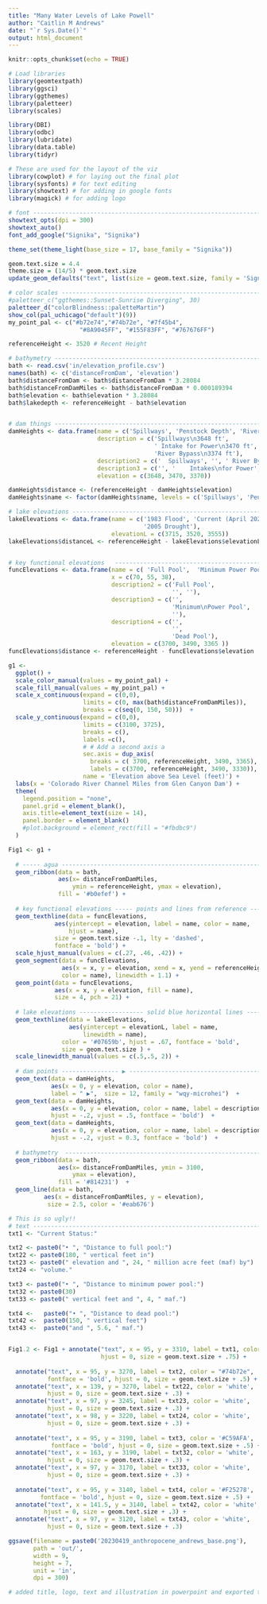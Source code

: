 ```yaml
---
title: "Many Water Levels of Lake Powell"
author: "Caitlin M Andrews"
date: "`r Sys.Date()`"
output: html_document
---
```


```r
knitr::opts_chunk$set(echo = TRUE)
```

```r
# Load libraries
library(geomtextpath)
library(ggsci)
library(ggthemes)
library(paletteer)
library(scales)

library(DBI)
library(odbc)
library(lubridate)
library(data.table)
library(tidyr)

# These are used for the layout of the viz
library(cowplot) # for laying out the final plot
library(sysfonts) # for text editing
library(showtext) # for adding in google fonts
library(magick) # for adding logo
```

```r

# font -------------------------------------------------------------------------
showtext_opts(dpi = 300)
showtext_auto()
font_add_google("Signika", "Signika")

theme_set(theme_light(base_size = 17, base_family = "Signika"))

geom.text.size = 4.4
theme.size = (14/5) * geom.text.size
update_geom_defaults("text", list(size = geom.text.size, family = 'Signika'))

# color scales -----------------------------------------------------------------
#paletteer_c("ggthemes::Sunset-Sunrise Diverging", 30)
paletteer_d("colorBlindness::paletteMartin")
show_col(pal_uchicago("default")(9))
my_point_pal <- c("#b72e74","#74b72e", "#7f45b4",
                    "#8A9045FF", "#155F83FF", "#767676FF")


```


```r
referenceHeight <- 3520 # Recent Height 

# bathymetry -------------------------------------------------------------------
bath <- read.csv('in/elevation_profile.csv')
names(bath) <- c('distanceFromDam', 'elevation')
bath$distanceFromDam <- bath$distanceFromDam * 3.28084
bath$distanceFromDamMiles <- bath$distanceFromDam * 0.000189394
bath$elevation <- bath$elevation * 3.28084
bath$lakedepth <- referenceHeight - bath$elevation


# dam things -------------------------------------------------------------------
damHeights <- data.frame(name = c('Spillways', 'Penstock Depth', 'River Bypass'),
                         description = c('Spillways\n3648 ft',
                                         ' Intake for Power\n3470 ft',
                                         'River Bypass\n3374 ft'),
                         description2 = c('  Spillways', '', ' River Bypass'),
                         description3 = c('', '    Intakes\nfor Power', ''),
                         elevation = c(3648, 3470, 3370))

damHeights$distance <- (referenceHeight - damHeights$elevation)
damHeights$name <- factor(damHeights$name, levels = c('Spillways', 'Penstock Depth', 'River Bypass'))

# lake elevations --------------------------------------------------------------
lakeElevations <- data.frame(name = c('1983 Flood', 'Current (April 2023)', 
                                      '2005 Drought'),
                             elevationL = c(3715, 3520, 3555))
lakeElevations$distanceL <- referenceHeight - lakeElevations$elevationL


# key functional elevations   --------------------------------------------------
funcElevations <- data.frame(name = c( 'Full Pool',  'Minimum Power Pool', 'Dead Pool'),
                             x = c(70, 55, 38),
                             description2 = c('Full Pool',
                                              '', ''),
                             description3 = c('',
                                              'Minimum\nPower Pool',
                                              ''),
                             description4 = c('',
                                              '',
                                              'Dead Pool'),
                             elevation = c(3700, 3490, 3365 ))
funcElevations$distance <- referenceHeight - funcElevations$elevation


```

```r
g1 <- 
  ggplot() + 
  scale_color_manual(values = my_point_pal) +
  scale_fill_manual(values = my_point_pal) +
  scale_x_continuous(expand = c(0,0),
                     limits = c(0, max(bath$distanceFromDamMiles)),
                     breaks = c(seq(0, 150, 50)))  +
  scale_y_continuous(expand = c(0,0), 
                     limits = c(3100, 3725),
                     breaks = c(),
                     labels =c(),
                     # # Add a second axis a
                     sec.axis = dup_axis(
                       breaks = c( 3700, referenceHeight, 3490, 3365),
                       labels = c(3700, referenceHeight, 3490, 3330)),
                     name = 'Elevation above Sea Level (feet)') +
  labs(x = 'Colorado River Channel Miles from Glen Canyon Dam') +
  theme(
    legend.position = "none",
    panel.grid = element_blank(),
    axis.title=element_text(size = 14),
    panel.border = element_blank()
    #plot.background = element_rect(fill = "#fbdbc9")
  ) 

```

```r
Fig1 <- g1 + 
  
  # ----- agua -----------------------------------------------------------------
  geom_ribbon(data = bath,
              aes(x= distanceFromDamMiles, 
                  ymin = referenceHeight, ymax = elevation),
              fill = '#b0efef') +
  
  # key functional elevations ----- points and lines from reference ------------
  geom_texthline(data = funcElevations,
             aes(yintercept = elevation, label = name, color = name, 
                 hjust = name), 
             size = geom.text.size -.1, lty = 'dashed', 
             fontface = 'bold') +
  scale_hjust_manual(values = c(.27, .46, .42)) +
  geom_segment(data = funcElevations,
               aes(x = x, y = elevation, xend = x, yend = referenceHeight,
               color = name), linewidth = 1.1) +
  geom_point(data = funcElevations,
             aes(x = x, y = elevation, fill = name),
             size = 4, pch = 21) +
  
  # lake elevations ------------------ solid blue horizontal lines -------------
  geom_texthline(data = lakeElevations,
                 aes(yintercept = elevationL, label = name,
                     linewidth = name),
               color = '#07659b', hjust = .67, fontface = 'bold', 
               size = geom.text.size ) +
  scale_linewidth_manual(values = c(.5,.5, 2)) +
  
  # dam points ---------------- ▶ ----------------------------------------------
  geom_text(data = damHeights,
            aes(x = 0, y = elevation, color = name),
            label = " ▶",  size = 12, family = "wqy-microhei")  +
  geom_text(data = damHeights,
            aes(x = 0, y = elevation, color = name, label = description3),
            hjust = -.2, vjust = .5, fontface = 'bold')  +
  geom_text(data = damHeights,
            aes(x = 0, y = elevation, color = name, label = description2),
            hjust = -.2, vjust = 0.3, fontface = 'bold')  +
  
  # bathymetry  ----------------------------------------------------------------
  geom_ribbon(data = bath,
              aes(x= distanceFromDamMiles, ymin = 3100, 
                  ymax = elevation),
              fill = '#814231')  +
  geom_line(data = bath,
          aes(x = distanceFromDamMiles, y = elevation),
           size = 2.5, color = '#eab676') 

```

```r
# This is so ugly!!
# text -------------------------------------------------------------------------
txt1 <- "Current Status:"

txt2 <- paste0("• ", "Distance to full pool:")
txt22 <- paste0(180, " vertical feet in")
txt23 <- paste0(" elevation and ", 24, " million acre feet (maf) by")
txt24 <- "volume."

txt3 <- paste0("• ", "Distance to minimum power pool:")
txt32 <- paste0(30)
txt33 <- paste0(" vertical feet and ", 4, " maf.") 

txt4 <-   paste0("• ", "Distance to dead pool:")
txt42 <-  paste0(150, " vertical feet")
txt43 <-  paste0("and ", 5.6, " maf.")


Fig1.2 <- Fig1 + annotate("text", x = 95, y = 3310, label = txt1, color = 'white', 
                          hjust = 0, size = geom.text.size + .75) +
  
  annotate("text", x = 95, y = 3270, label = txt2, color = "#74b72e",  
           fontface = 'bold', hjust = 0, size = geom.text.size + .5) +
  annotate("text", x = 139, y = 3270, label = txt22, color = 'white',  
           hjust = 0, size = geom.text.size + .3) + 
  annotate("text", x = 97, y = 3245, label = txt23, color = 'white',  
           hjust = 0, size = geom.text.size + .3) + 
  annotate("text", x = 98, y = 3220, label = txt24, color = 'white',  
           hjust = 0, size = geom.text.size + .3) + 
  
  annotate("text", x = 95, y = 3190, label = txt3, color = '#C59AFA', 
            fontface = 'bold', hjust = 0, size = geom.text.size + .5) + 
  annotate("text", x = 163, y = 3190, label = txt32, color = 'white',
           hjust = 0, size = geom.text.size + .3) + 
  annotate("text", x = 97, y = 3170, label = txt33, color = 'white',
           hjust = 0, size = geom.text.size + .3) + 
   
  annotate("text", x = 95, y = 3140, label = txt4, color = '#F25278',
         fontface = 'bold', hjust = 0, size = geom.text.size + .5) +
  annotate("text", x = 141.5, y = 3140, label = txt42, color = 'white',  
          hjust = 0, size = geom.text.size + .3) + 
  annotate("text", x = 97, y = 3120, label = txt43, color = 'white',
           hjust = 0, size = geom.text.size + .3) 

ggsave(filename = paste0('20230419_anthropocene_andrews_base.png'), 
       path = 'out/',
       width = 9,
       height = 7,
       unit = 'in',
       dpi = 300)

# added title, logo, text and illustration in powerpoint and exported to png.
```